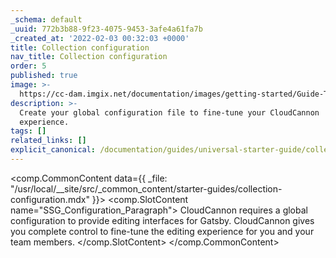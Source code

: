 ```yaml
---
_schema: default
_uuid: 772b3b88-9f23-4075-9453-3afe4a61fa7b
_created_at: '2022-02-03 00:32:03 +0000'
title: Collection configuration
nav_title: Collection configuration
order: 5
published: true
image: >-
  https://cc-dam.imgix.net/documentation/images/getting-started/Guide-Thumbnails/CloudCannon-Getting-Started-Thumbnail-Gatsby.png
description: >-
  Create your global configuration file to fine-tune your CloudCannon
  experience.
tags: []
related_links: []
explicit_canonical: /documentation/guides/universal-starter-guide/collection-configuration/
---
```

<comp.CommonContent data={{ _file: "/usr/local/__site/src/_common_content/starter-guides/collection-configuration.mdx" }}>
  <comp.SlotContent name="SSG_Configuration_Paragraph">
    CloudCannon requires a global configuration to provide editing interfaces for Gatsby. CloudCannon gives you complete control to fine-tune the editing experience for you and your team members.
  </comp.SlotContent>
</comp.CommonContent>